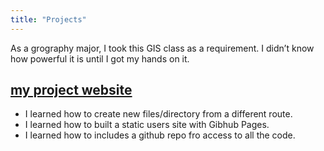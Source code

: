 ```yaml
---
title: "Projects"
---
```


As a grography major, I took this GIS class as a requirement. I didn't know how powerful it is until I got my hands on it. 

## [my project website](https://github.com/suchaoxi/geog176a_2020.git)

- I learned how to create new files/directory from a different route.
- I learned how to built a static users site with Gibhub Pages.
- I learned how to includes a github repo fro access to all the code.
